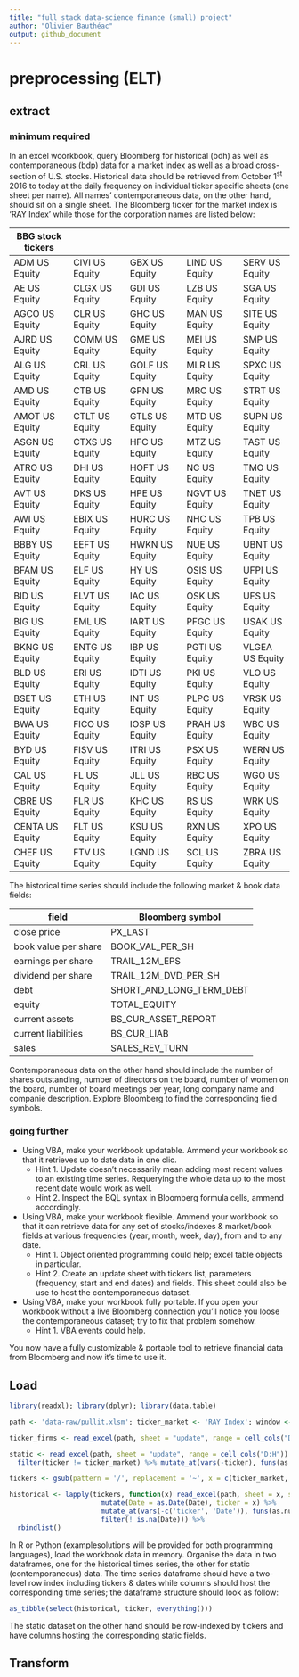 ```yaml
---
title: "full stack data-science finance (small) project"
author: "Olivier Bauthéac"
output: github_document
---
```




# preprocessing (ELT)

## extract

### minimum required

In an excel woorkbook, query Bloomberg for historical (bdh) as well as contemporaneous (bdp) data for a market index as well as a broad cross-section of U.S. stocks. Historical data should be retrieved from October 1^st^ 2016 to today at the daily frequency on individual ticker specific sheets (one sheet per name). All names' contemporaneous data, on the other hand, should sit on a single sheet. The Bloomberg ticker for the market index is 'RAY Index' while those for the corporation names are listed below:

BBG stock tickers |                 |                 |                 |                 
------------------|-----------------|-----------------|-----------------|----------------
ADM US Equity     | CIVI US Equity  | GBX US Equity   | LIND US Equity  | SERV US Equity
AE US Equity      | CLGX US Equity  | GDI US Equity   | LZB US Equity   | SGA US Equity
AGCO US Equity    | CLR US Equity   | GHC US Equity   | MAN US Equity   | SITE US Equity
AJRD US Equity    | COMM US Equity  | GME US Equity   | MEI US Equity   | SMP US Equity
ALG US Equity     | CRL US Equity   | GOLF US Equity  | MLR US Equity   | SPXC US Equity
AMD US Equity     | CTB US Equity   | GPN US Equity   | MRC US Equity   | STRT US Equity
AMOT US Equity    | CTLT US Equity  | GTLS US Equity  | MTD US Equity   | SUPN US Equity
ASGN US Equity    | CTXS US Equity  | HFC US Equity   | MTZ US Equity   | TAST US Equity
ATRO US Equity    | DHI US Equity   | HOFT US Equity  | NC US Equity    | TMO US Equity
AVT US Equity     | DKS US Equity   | HPE US Equity   | NGVT US Equity  | TNET US Equity
AWI US Equity     | EBIX US Equity  | HURC US Equity  | NHC US Equity   | TPB US Equity
BBBY US Equity    | EEFT US Equity  | HWKN US Equity  | NUE US Equity   | UBNT US Equity
BFAM US Equity    | ELF US Equity   | HY US Equity    | OSIS US Equity  | UFPI US Equity
BID US Equity     | ELVT US Equity  | IAC US Equity   | OSK US Equity   | UFS US Equity
BIG US Equity     | EML US Equity   | IART US Equity  | PFGC US Equity  | USAK US Equity
BKNG US Equity    | ENTG US Equity  | IBP US Equity   | PGTI US Equity  | VLGEA US Equity
BLD US Equity     | ERI US Equity   | IDTI US Equity  | PKI US Equity   | VLO US Equity
BSET US Equity    | ETH US Equity   | INT US Equity   | PLPC US Equity  | VRSK US Equity
BWA US Equity     | FICO US Equity  | IOSP US Equity  | PRAH US Equity  | WBC US Equity
BYD US Equity     | FISV US Equity  | ITRI US Equity  | PSX US Equity   | WERN US Equity
CAL US Equity     | FL US Equity    | JLL US Equity   | RBC US Equity   | WGO US Equity
CBRE US Equity    | FLR US Equity   | KHC US Equity   | RS US Equity    | WRK US Equity
CENTA US Equity   | FLT US Equity   | KSU US Equity   | RXN US Equity   | XPO US Equity
CHEF US Equity    | FTV US Equity   | LGND US Equity  | SCL US Equity   | ZBRA US Equity


The historical time series should include the following market & book data fields:

field                 | Bloomberg symbol                       
----------------------|-----------------
close price           | PX_LAST
book value per share  | BOOK_VAL_PER_SH
earnings per share    | TRAIL_12M_EPS
dividend per share    | TRAIL_12M_DVD_PER_SH
debt                  | SHORT_AND_LONG_TERM_DEBT
equity                | TOTAL_EQUITY
current assets        | BS_CUR_ASSET_REPORT
current liabilities   | BS_CUR_LIAB
sales                 | SALES_REV_TURN

Contemporaneous data on the other hand should include the number of shares outstanding, number of directors on the board, number of women on the board, number of board meetings per year, long company name and companie description. Explore Bloomberg to find the corresponding field symbols.


### going further

* Using VBA, make your workbook updatable. Ammend your workbook so that it retrieves up to date data in one clic.
  + Hint 1. Update doesn't necessarily mean adding most recent values to an existing time series. Requerying the whole data up to the most recent date would work as well.
  + Hint 2. Inspect the BQL syntax in Bloomberg formula cells, ammend accordingly.

* Using VBA, make your workbook flexible. Ammend your workbook so that it can retrieve data for any set of stocks/indexes & market/book fields at various frequencies (year, month, week, day), from and to any date.
  + Hint 1. Object oriented programming could help; excel table objects in particular.
  + Hint 2. Create an update sheet with tickers list, parameters (frequency, start and end dates) and fields. This sheet could also be use to host the contemporaneous dataset.

* Using VBA, make your workbook fully portable. If you open your workbook without a live Bloomberg connection you'll notice you loose the contemporaneous dataset; try to fix that problem somehow. 
  + Hint 1. VBA events could help.
  

You now have a fully customizable & portable tool to retrieve financial data from Bloomberg and now it's time to use it.



## Load

```r
library(readxl); library(dplyr); library(data.table)

path <- 'data-raw/pullit.xlsm'; ticker_market <- 'RAY Index'; window <- 252L

ticker_firms <- read_excel(path, sheet = "update", range = cell_cols("D")) %>% filter(ticker != ticker_market)

static <- read_excel(path, sheet = "update", range = cell_cols("D:H")) %>% 
  filter(ticker != ticker_market) %>% mutate_at(vars(-ticker), funs(as.numeric))

tickers <- gsub(pattern = '/', replacement = '~', x = c(ticker_market, ticker_firms$ticker))

historical <- lapply(tickers, function(x) read_excel(path, sheet = x, skip = 1L) %>% 
                       mutate(Date = as.Date(Date), ticker = x) %>% 
                       mutate_at(vars(-c('ticker', 'Date')), funs(as.numeric)) %>% 
                       filter(! is.na(Date))) %>% 
  rbindlist()
```

In R or Python (examplesolutions will be provided for both programming languages), load the workbook data in memory. Organise the data in two dataframes, one for the historical times series, the other for static (contemporaneous) data. The time series dataframe should have a two-level row index including tickers & dates while columns should host the corresponding time series; the dataframe structure should look as follow:

```r
as_tibble(select(historical, ticker, everything()))
```

The static dataset on the other hand should be row-indexed by tickers and have columns hosting the corresponding static fields.


## Transform








